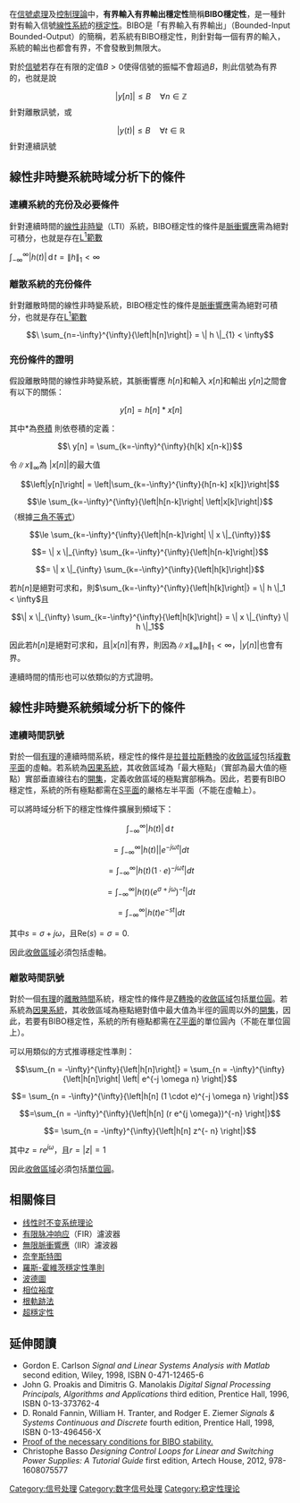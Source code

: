 {{No footnotes|time=2013-10-01T04:21:56+00:00}}
{{NoteTA|G1=Communication}}
在[[信號處理|信號處理]]及[[控制理論|控制理論]]中，'''有界輸入有界輸出穩定性'''簡稱'''BIBO穩定性'''，是一種針對有輸入信號[[線性系統|線性系統]]的[[穩定性|穩定性]]。BIBO是「有界輸入有界輸出」（Bounded-Input Bounded-Output）的簡稱，若系統有BIBO穩定性，則針對每一個有界的輸入，系統的輸出也都會有界，不會發散到無限大。

對於[[信號|信號]]若存在有限的定值<math>B > 0</math>使得信號的振幅不會超過<math>B</math>，則此信號為有界的，也就是說
:<math>\ |y[n]| \leq B \quad \forall n \in \mathbb{Z}</math> 針對離散訊號，或
:<math>\ |y(t)| \leq B \quad \forall t \in \mathbb{R}</math> 針對連續訊號

== 線性非時變系統時域分析下的條件==
===連續系統的充份及必要條件===
針對連續時間的[[线性时不变系统理论|線性非時變]]（LTI）系統，BIBO穩定性的條件是[[脈衝響應|脈衝響應]]需為絕對可積分，也就是存在[[Lp空間|L<sup>1</sup>範數]]

<math> \int_{-\infty}^{\infty}{\left|h(t)\right|\,\mathord{\operatorname{d}}t} = \| h \|_{1} < \infty</math>

===離散系統的充份條件===
針對離散時間的線性非時變系統，BIBO穩定性的條件是[[脈衝響應|脈衝響應]]需為絕對可積分，也就是存在[[Lp空間|L<sup>1</sup>範數]]

:<math>\ \sum_{n=-\infty}^{\infty}{\left|h[n]\right|} = \| h \|_{1} < \infty</math>

===充份條件的證明===
假設離散時間的線性非時變系統，其脈衝響應<math>\ h[n]</math>和輸入<math>\ x[n]</math>和輸出<math>\ y[n]</math>之間會有以下的關係：
:<math>\ y[n] = h[n] * x[n]</math>

其中<math>*</math>為[[卷積|卷積]]
則依卷積的定義：

:<math>\ y[n] = \sum_{k=-\infty}^{\infty}{h[k] x[n-k]}</math>

令<math>\| x \|_{\infty}</math>為<math>\ |x[n]|</math>的最大值<!--，即[[Lp_space|kamiii norm]].-->

:<math>\left|y[n]\right| = \left|\sum_{k=-\infty}^{\infty}{h[n-k] x[k]}\right|</math>

::<math>\le \sum_{k=-\infty}^{\infty}{\left|h[n-k]\right| \left|x[k]\right|}</math>（根據[[三角不等式|三角不等式]]）

::<math>\le \sum_{k=-\infty}^{\infty}{\left|h[n-k]\right| \| x \|_{\infty}}</math>

::<math>= \| x \|_{\infty} \sum_{k=-\infty}^{\infty}{\left|h[n-k]\right|}</math>

::<math>= \| x \|_{\infty} \sum_{k=-\infty}^{\infty}{\left|h[k]\right|}</math>

若<math>h[n]</math>是絕對可求和，則<math>\sum_{k=-\infty}^{\infty}{\left|h[k]\right|} = \| h \|_1  < \infty</math>且

:<math>\| x \|_{\infty} \sum_{k=-\infty}^{\infty}{\left|h[k]\right|} = \| x \|_{\infty} \| h \|_1</math>

因此若<math>h[n]</math>是絕對可求和，且<math>\left|x[n]\right|</math>有界，則因為<math>\| x \|_{\infty} \| h \|_1 < \infty</math>，<math>\left|y[n]\right|</math>也會有界。

連續時間的情形也可以依類似的方式證明。

== 線性非時變系統頻域分析下的條件==
=== 連續時間訊號 ===

對於一個[[有理函數|有理]]的連續時間系統，穩定性的條件是[[拉普拉斯轉換|拉普拉斯轉換]]的[[收斂區域|收斂區域]]包括[[複數平面|複數平面]]的虛軸。若系統為[[因果系統|因果系統]]，其收斂區域為「最大極點」（實部為最大值的極點）實部垂直線往右的[[開集|開集]]，定義收斂區域的極點實部稱為{{link-en|收斂橫坐標|abscissa of convergence}}。因此，若要有BIBO穩定性，系統的所有極點都需在[[S平面|S平面]]的嚴格左半平面（不能在虛軸上）。

可以將時域分析下的穩定性條件擴展到頻域下：

:<math>\int_{-\infty}^{\infty}{\left|h(t)\right| \,\operatorname{d}t}</math>

::<math> = \int_{-\infty}^{\infty}{\left|h(t)\right| \left| e^{-j \omega t} \right| dt}</math>

::<math>= \int_{-\infty}^{\infty}{\left|h(t) (1 \cdot e)^{-j \omega t} \right| dt}</math>

::<math> = \int_{-\infty}^{\infty}{\left|h(t) (e^{\sigma + j \omega})^{- t} \right| dt}</math>

::<math>= \int_{-\infty}^{\infty}{\left|h(t) e^{-s t} \right| dt}</math>

其中<math>s = \sigma + j \omega</math>，且<math>\mbox{Re}(s) = \sigma = 0</math>.

因此[[收斂區域|收斂區域]]必須包括虛軸。

=== 離散時間訊號 ===

對於一個[[有理函數|有理]]的[[離散訊號|離散時間]]系統，穩定性的條件是[[Z轉換|Z轉換]]的[[收斂區域|收斂區域]]包括[[單位圓|單位圓]]。若系統為[[因果系統|因果系統]]，其收斂區域為極點絕對值中最大值為半徑的圓周以外的[[開集|開集]]，因此，若要有BIBO穩定性，系統的所有極點都需在[[Z轉換|Z平面]]的單位圓內（不能在單位圓上）。

可以用類似的方式推導穩定性準則：

:<math>\sum_{n = -\infty}^{\infty}{\left|h[n]\right|}

= \sum_{n = -\infty}^{\infty}{\left|h[n]\right| \left| e^{-j \omega n} \right|}</math>

::<math>= \sum_{n = -\infty}^{\infty}{\left|h[n] (1 \cdot e)^{-j \omega n} \right|}</math>

::<math>=\sum_{n = -\infty}^{\infty}{\left|h[n] (r e^{j \omega})^{-n} \right|}</math>

::<math>= \sum_{n = -\infty}^{\infty}{\left|h[n] z^{- n} \right|}</math>

其中<math>z = r e^{j \omega}</math>，且<math>r = |z| = 1</math>

因此[[收斂區域|收斂區域]]必須包括[[單位圓|單位圓]]。

== 相關條目 ==
* [[线性时不变系统理论|线性时不变系统理论]]
* [[有限脉冲响应|有限脉冲响应]]（FIR）濾波器
* [[無限脈衝響應濾波器|無限脈衝響應]]（IIR）濾波器
* [[奈奎斯特图|奈奎斯特图]]
* [[羅斯-霍維茨穩定性準則|羅斯-霍維茨穩定性準則]]
* [[波德圖|波德圖]]
* [[相位裕度|相位裕度]]
* [[根軌跡法|根軌跡法]]
* [[超穩定性|超穩定性]]

==延伸閱讀==
{{refbegin}}
*Gordon E. Carlson ''Signal and Linear Systems Analysis with Matlab'' second edition, Wiley, 1998, ISBN 0-471-12465-6
*John G. Proakis and Dimitris G. Manolakis ''Digital Signal Processing Principals, Algorithms and Applications'' third edition, Prentice Hall, 1996, ISBN 0-13-373762-4
*D. Ronald Fannin, William H. Tranter, and Rodger E. Ziemer ''Signals & Systems Continuous and Discrete'' fourth edition, Prentice Hall, 1998, ISBN 0-13-496456-X
*[http://cnx.org/content/m12319/latest/ Proof of the necessary conditions for BIBO stability.] {{Wayback|url=http://cnx.org/content/m12319/latest/ |date=20110928223714 }}
*Christophe Basso ''Designing Control Loops for Linear and Switching Power Supplies: A Tutorial Guide'' first edition, Artech House, 2012, 978-1608075577
{{refend}}

{{自動控制}}

[[Category:信号处理|Category:信号处理]]
[[Category:数字信号处理|Category:数字信号处理]]
[[Category:稳定性理论|Category:稳定性理论]]